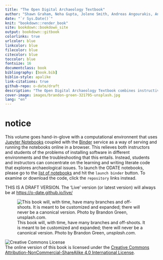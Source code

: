 ```yaml
---
title: "The Open Digital Archaeology Textbook"
author: "Shawn Graham, Neha Gupta, Jolene Smith, Andreas Angourakis, Andrew Reinhard, Lorna Richardson, Kate Ellenberger, Zack Batist, Joel Rivard, Ben Marwick, Michael Carter, Beth Compton, & Rob Blades"
date: "`r Sys.Date()`"
knit: "bookdown::render_book"
site: bookdown::bookdown_site
output: bookdown::gitbook
colorlinks: true
urlcolor: blue
linkcolor: blue
filecolor: blue
citecolor: blue
toccolor: blue
fontsize: 16
documentclass: book
bibliography: [book.bib]
biblio-style: apalike
link-citations: true
github-repo: o-date/draft
description: "The Open Digital Archaeology Textbook combines instructive text with a computational DA laboratory"
cover-image: images/brandon-green-321795-unsplash.jpg
lang: "en"
---
```

# notice {-}

This volume goes hand-in-glove with a computational environnent that uses [Jupyter Notebooks](https://jupyter.org/) coupled with the [Binder](https://mybinder.org/) service as a way of serving and running the notebooks online in a browser. This relieves both instructors and students of the problems of installing software in different environments and the troubleshooting that this entails. Instead, students and instructors can concentrate on the learning and writing literate code that explores archaeological issues. To launch the ODATE notebooks, please go to the [list of notebooks](https://o-date.github.io/support/notebooks-toc/) and hit the `launch binder` button. To examine or download the code, click the `repository` links instead. 

THIS IS A DRAFT VERSION. The 'Live' version (or latest version) will always be at [https://o-date.github.io/live/](https://o-date.github.io/live/)

![This book will, with time, have many branches and off-shoots. It is meant to be customized and expanded; there will never be a canonical version. Photo by Brandon Green, _unsplash.com_.](images/brandon-green-321795-unsplash.jpg)

![Creative Commons License](images/by-nc-sa.png)  
The online version of this book is licensed under the [Creative Commons Attribution-NonCommercial-ShareAlike 4.0 International License](http://creativecommons.org/licenses/by-nc-sa/4.0/).

